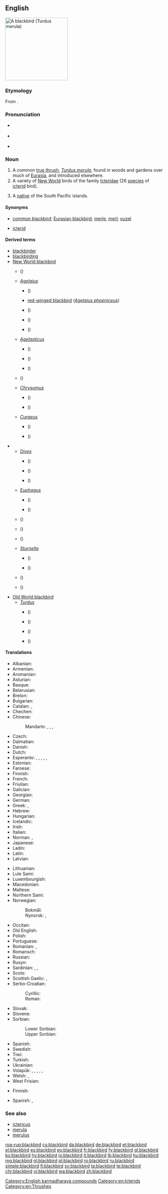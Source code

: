 ==English==
[[Image:Solsort.jpg|thumb|right|200px|A blackbird (''Turdus merula'')]]
{{wikipedia}}
{{wikipedia|Icterid}}

===Etymology===
From {{compound|black|bird|lang=en}}.

===Pronunciation===
* {{a|UK}} {{IPA|/ˈblakbəːd/|lang=en}}
* {{a|US}} {{IPA|/ˈblækˌbɚd/|lang=en}}
* {{audio|en-us-blackbird.ogg|Audio (US)|lang=en}}

===Noun===
{{en-noun}}

# A common [[true thrush]], ''[[Turdus merula]]'', found in woods and gardens over much of [[Eurasia]], and introduced elsewhere.
# A variety of [[New World]] birds of the family [[Icteridae]] (26 [[species]] of [[icterid]] bird).
# {{label|en|slang|derogatory|historical|among slavers and pirates}} A [[native]] of the South Pacific islands.

====Synonyms====
* {{sense|Turdus merula}} [[common blackbird]]; [[Eurasian blackbird]]; [[merle]], [[merl]]; [[ouzel]]
* {{sense|Icteridae}} [[icterid]]

====Derived terms====
{{rel-top|terms derived from ''blackbird'' (noun)}}
* [[blackbirder]]
* [[blackbirding]]
* [[New World blackbird]]
** {{vern|Bolivian blackbird|pedia=1}} ({{taxlink|Agelaioides oreopsar|species|noshow=1}})
** ''[[Agelaius]]''
*** {{vern|red-shouldered blackbird|pedia=1}} ({{taxlink|Agelaius assimilis|species|noshow=1}})
*** [[red-winged blackbird]] (''[[Agelaius phoeniceus]]'')
*** {{vern|tawny-shouldered blackbird|pedia=1}} ({{taxlink|Agelaius humeralis|species|noshow=1}})
*** {{vern|tricolored blackbird|pedia=1}} ({{taxlink|Agelaius tricolor|species|noshow=1}})
*** {{vern|yellow-shouldered blackbird|pedia=1}} ({{taxlink|Agelaius xanthomus|species|noshow=1}})
** ''[[Agelasticus]]''
*** {{vern|yellow-winged blackbird|pedia=1}} ({{taxlink|Agelasticus thilius|species|noshow=1}})
*** {{vern|unicolored blackbird|pedia=1}} ({{taxlink|Agelasticus cyanopus|species|noshow=1}})
*** {{vern|pale-eyed blackbird|pedia=1}} ({{taxlink|Agelasticus xanthophthalmus|species|noshow=1}})
** {{vern|scarlet-headed blackbird|pedia=1}} ({{taxlink|Amblyramphus holosericeus|species|noshow=1}})
** ''[[Chrysomus]]''
*** {{vern|chestnut-capped blackbird|pedia=1}} ({{taxlink|Chrysomus ruficapillus|species|noshow=1}})
*** {{vern|yellow-hooded blackbird|pedia=1}} ({{taxlink|Chrysomus icterocephalus|species|noshow=1}})
** ''[[Curaeus]]''
*** {{vern|Forbes's blackbird|pedia=1}} ({{taxlink|Curaeus forbesi|species|noshow=1}})
*** {{vern|austral blackbird|pedia=1}} ({{taxlink|Curaeus curaeus|species|noshow=1}})
{{rel-mid}}
** ''[[Dives]]''
*** {{vern|scrub blackbird|pedia=1}} ({{taxlink|Dives warszewiczi|species|noshow=1}})
*** {{vern|Cuban blackbird|pedia=1}} ({{taxlink|Dives atroviolaceus|species|noshow=1}})
*** {{vern|melodious blackbird|pedia=1}} ({{taxlink|Dives dives|species|noshow=1}})
** ''[[Euphagus]]''
*** {{vern|Brewer's blackbird|pedia=1}} ({{taxlink|Euphagus cyanocephalus|species|noshow=1}})
*** {{vern|rusty blackbird|pedia=1}} ({{taxlink|Euphagus carolinus|species|noshow=1}})
** {{vern|Chopi blackbird|pedia=1}} ({{taxlink|Gnorimopsar chopi|species|noshow=1}})
** {{vern|oriole blackbird|pedia=1}} ({{taxlink|Gymnomystax mexicanus|species|noshow=1}})
** {{vern|Jamaican blackbird|pedia=1}} ({{taxlink|Nesopsar nigerrimus|species|noshow=1}})
** ''[[Sturnella]]''
*** {{vern|red-breasted blackbird|pedia=1}} ({{taxlink|Sturnella militaris|species|noshow=1}})
*** {{vern|white-browed blackbird|pedia=1}} ({{taxlink|Sturnella superciliaris|species|noshow=1}})
** {{vern|yellow-headed blackbird|pedia=1}} ({{taxlink|Xanthocephalus xanthocephalus|species|noshow=1}})
** {{vern|saffron-cowled blackbird|pedia=1}} ({{taxlink|Xanthopsar flavus|species|noshow=1}})
* [[Old World blackbird]]
** ''[[Turdus]]''
*** {{vern|grey-winged blackbird|pedia=1}} ({{taxlink|Turdus boulboul|species|noshow=1}})
*** {{vern|white-collared blackbird|pedia=1}} ({{taxlink|Turdus albocinctus|species|noshow=1}})
*** {{vern|Indian blackbird|pedia=1}} ({{taxlink|Turdus simillimus|species|noshow=1}})
*** {{vern|Tibetan blackbird|pedia=1}} ({{taxlink|Turdus maximus|species|noshow=1}})
{{rel-bottom}}

====Translations====
{{trans-top|common thrush, ''Turdus merula''}}
* Albanian: {{t+|sq|mëllenjë|?}}
* Armenian: {{t|hy|սև կեռնեխ}}
* Aromanian: {{t|rup|njerlã|f}}
* Asturian: {{t|ast|ñerbatu|m}}
* Basque: {{t|eu|zozo}}
* Belarusian: {{t|be|дрозд|?}}
* Breton: {{t|br|moualc'h zu|alt=moualc’h zu|?}}
* Bulgarian: {{t+|bg|кос|?}}
* Catalan: {{t|ca|merla|f}}, {{t|ca|tord negre|m}}
* Chechen: {{t|ce|Iаьржа хьоза}}
* Chinese:
*: Mandarin: {{t+|cmn|山鳥|sc=Hani}}, {{t|cmn|山鸟|tr=shānniǎo|sc=Hani}}, {{t+|cmn|烏鶇|sc=Hani}}, {{t|cmn|乌鸫|tr=wūdōng|sc=Hani}}
* Czech: {{t+|cs|kos|?}}
* Dalmatian: {{t|dlm|miarla|f}}
* Danish: {{t+|da|solsort|c}}
* Dutch: {{t+|nl|merel|m}}
* Esperanto: {{qualifier|♂♀}} {{t|eo|merlo}}, {{qualifier|♂}} {{t|eo|virmerlo}}, {{qualifier|♀}} {{t|eo|merlino}}, {{qualifier|♂♀ offspring}} {{t|eo|merlido}}, {{qualifier|♂ offspring}} {{t|eo|virmerlido}}, {{qualifier|♀ offspring}} {{t|eo|merlidino}}
* Estonian: {{t+|et|musträstas}}
* Faroese: {{t+|fo|kvørkveggja|?}}
* Finnish: {{t+|fi|mustarastas}}
* French: {{t+|fr|merle|m}}
* Friulian: {{t|fur|mierli|m}}
* Galician: {{t+|gl|merlo|m}}
* Georgian: {{t|ka|შაშვი}}
* German: {{t+|de|Amsel|f}}
* Greek: {{t+|el|κόσσυφος|m}}, {{t+|el|κοτσύφι|n}}
* Hebrew: {{t|he|שחרור|m|tr=shakharúr|sc=Hebr}}
* Hungarian: {{t+|hu|feketerigó}}
* Icelandic: {{t+|is|svartþröstur|?}}
* Irish: {{t|ga|lon dubh|m}}
* Italian: {{t+|it|merlo|m}}
* Norman: {{qualifier|male}} {{t|nrf|mêle|m}}, {{qualifier|female}} {{t|nrf|mêlerêsse|f}}
* Japanese: {{t|ja|クロウタドリ|tr=kurōtadori}}
* Ladin: {{t|lld|merlo|?}}
* Latin: {{t|la|merula|f}}
* Latvian: {{t|lv|melnais meža strazds|?}}
{{trans-mid}}
* Lithuanian: {{t|lt|juodasis strazdas|?}}
* Lule Sami: {{t|smj|tjáhppisrástes}}
* Luxembourgish: {{t+|lb|Märel|f}}
* Macedonian: {{t|mk|кос|?}}
* Maltese: {{t|mt|malvizz iswed|?}}
* Northern Sami: {{t|se|čáhppesrásttis}}
* Norwegian:
*: Bokmål: {{t+|nb|svarttrost|m}}
*: Nynorsk: {{t+|nn|svarttrast|m|f}}, {{t+|nn|svarttrost|m|f}}
* Occitan: {{t|oc|mèrle|?}}
* Old English: {{t|ang|ōsle|f}}
* Polish: {{t+|pl|kos|m}}
* Portuguese: {{t+|pt|melro|m}}
* Romanian: {{t|ro|mierla-neagră|f}}, {{t+|ro|mierlă|f}}
* Romansch: {{t|rm|merlotscha|f}}
* Russian: {{t|ru|чёрный дрозд|m}}
* Rusyn: {{t|rue|кос|m}}
* Sardinian: {{t|sc|picchiaranzu|?}}, {{t|sc|mérula|?}}, {{t|sc|meurra|?}}
* Scots: {{t|sco|blackie}}
* Scottish Gaelic: {{t|gd|lon|m}}, {{t|gd|lon dubh|m}}
* Serbo-Croatian:
*: Cyrillic: {{t|sh|кос|m}}
*: Roman: {{t+|sh|kos|m}}
* Slovak: {{t+|sk|drozd|m}}
* Slovene: {{t+|sl|kos|m}}
* Sorbian:
*: Lower Sorbian: {{t|dsb|kós|m}}
*: Upper Sorbian: {{t|hsb|kós|m}}
* Spanish: {{t+|es|mirlo|m}}
* Swedish: {{t+|sv|koltrast|c}}
* Tiwi: {{t|tiw|arlitaka}}
* Turkish: {{t+|tr|karatavuk}}
* Ukrainian: {{t|uk|чо́рний дрізд|m}}
* Volapük: {{qualifier|♂♀}} {{t+|vo|merul}}, {{qualifier|♂}} {{t|vo|himerul}}, {{qualifier|♀}} {{t|vo|jimerul}}, {{qualifier|♂♀ offspring}} {{t|vo|merulül}}, {{qualifier|♂ offspring}} {{t|vo|himerulül}}, {{qualifier|♀ offspring}} {{t|vo|jimerulül}}
* Welsh: {{t|cy|mwyeilch|f-p}}, {{t|cy|adar du|m-p}}
* West Frisian: {{t+|fy|swarte lyster|?}}
{{trans-bottom}}

{{trans-top|bird of the family Icteridae}}
* Finnish: {{t+|fi|turpiaali}}
{{trans-mid}}
* Spanish: {{t|es|turpial|m}}, {{t|es|soldadito|m}}
{{trans-bottom}}

===See also===
* [[ictericus]]
* [[merula]]
* [[merulus]]

[[Category:English karmadharaya compounds]]
[[Category:en:Icterids]]
[[Category:en:Thrushes]]

[[roa-rup:blackbird]]
[[cs:blackbird]]
[[da:blackbird]]
[[de:blackbird]]
[[et:blackbird]]
[[el:blackbird]]
[[es:blackbird]]
[[eo:blackbird]]
[[fr:blackbird]]
[[fy:blackbird]]
[[gl:blackbird]]
[[ko:blackbird]]
[[hy:blackbird]]
[[io:blackbird]]
[[it:blackbird]]
[[lb:blackbird]]
[[hu:blackbird]]
[[mg:blackbird]]
[[nl:blackbird]]
[[pl:blackbird]]
[[ro:blackbird]]
[[ru:blackbird]]
[[simple:blackbird]]
[[fi:blackbird]]
[[sv:blackbird]]
[[ta:blackbird]]
[[te:blackbird]]
[[chr:blackbird]]
[[vi:blackbird]]
[[wa:blackbird]]
[[zh:blackbird]]